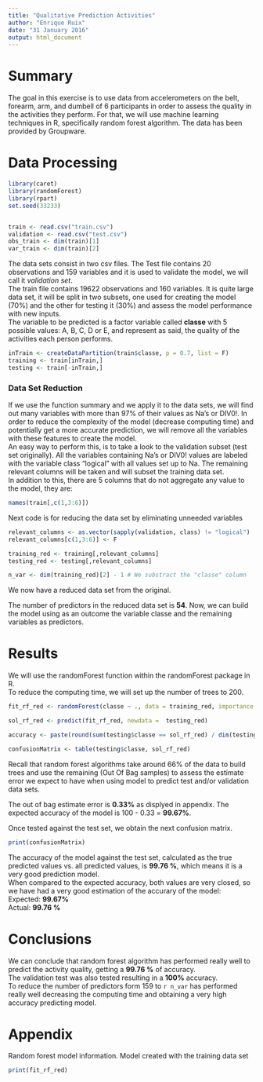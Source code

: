 ```yaml
---
title: "Qualitative Prediction Activities"
author: "Enrique Ruix"
date: "31 January 2016"
output: html_document
---
```


# Summary
The goal in this exercise is to use data from accelerometers on the belt, forearm, arm, and dumbell of 6 participants in order to assess the quality in the activities they perform. For that, we will use machine learning techniques in R, specifically random forest algorithm. The data has been provided by Groupware.

# Data Processing  
```r
library(caret)
library(randomForest)
library(rpart)
set.seed(33233)


train <- read.csv("train.csv")
validation <- read.csv("test.csv")
obs_train <- dim(train)[1]
var_train <- dim(train)[2]
```

The data sets consist in two csv files. The Test file contains 20 observations and 159 variables and it is used to validate the model, we will call it *validation set*.  
The train file contains 19622 observations and 160 variables. It is quite large data set, it will be split in two subsets, one used for creating the model (70%) and the other for testing it (30%) and assess the model performance with new inputs.  
The variable to be predicted is a factor variable called **classe** with 5 possible values: A, B, C, D or E, and represent as said, the quality of the activities each person performs.

```r
inTrain <- createDataPartition(train$classe, p = 0.7, list = F)
training <- train[inTrain,]
testing <- train[-inTrain,]
```

### Data Set Reduction  
If we use the function summary and we apply it to the data sets, we will find out many variables with more than 97% of their values as Na's or DIV0!. In order to reduce the complexity of the model (decrease computing time) and potentially get a more accurate prediction, we will remove all the variables with these features to create the model.  
An easy way to perform this, is to take a look to the validation subset (test set originally). All the variables containing Na's or DIV0! values are labeled with the variable class "logical" with all values set up to Na. The remaining relevant columns will be taken and will subset the training data set.  
In addition to this, there are 5 columns that do not aggregate any value to the model, they are:
```r
names(train[,c(1,3:6)])
```

Next code is for reducing the data set by eliminating unneeded variables
```r
relevant_columns <- as.vector(sapply(validation, class) != "logical")
relevant_columns[c(1,3:6)] <- F

training_red <- training[,relevant_columns]
testing_red <- testing[,relevant_columns]

n_var <- dim(training_red)[2] - 1 # We substract the "classe" column
```
We now have a reduced data set from the original.  

The number of predictors in the reduced data set is **54**. Now, we can build the model using as an outcome the variable classe and the remaining variables as predictors.  


# Results  
We will use the randomForest function within the randomForest package in R.  
To reduce the computing time, we will set up the number of trees to 200.
```r
fit_rf_red <- randomForest(classe ~ ., data = training_red, importance = T, ntree = 200)

sol_rf_red <- predict(fit_rf_red, newdata =  testing_red)

accuracy <- paste(round(sum(testing$classe == sol_rf_red) / dim(testing)[1]*100,2),"%", sep = " ")

confusionMatrix <- table(testing$classe, sol_rf_red)
```
Recall that random forest algorithms take around 66% of the data to build trees and use the remaining (Out Of Bag samples) to assess the estimate error we expect to have when using model to predict test and/or validation data sets.

The out of bag estimate error is **0.33%** as displyed in appendix. The expected accuracy of the model is 100 - 0.33 = **99.67%**.

Once tested against the test set, we obtain the next confusion matrix.

```r
print(confusionMatrix)
```
The accuracy of the model against the test set, calculated as the true predicted values vs. all predicted values, is **99.76 %**, which means it is a very good prediction model.  
When compared to the expected accuracy, both values are very closed, so we have had a very good estimation of the accurary of the model:
Expected: **99.67%**  
Actual: **99.76 %**


# Conclusions  
We can conclude that random forest algorithm has performed really well to predict the activity quality, getting a **99.76 %** of accuracy.  
The validation test was also tested resulting in a **100%** accuracy.  
To reduce the number of predictors form 159 to `r n_var` has performed really well decreasing the computing time and obtaining a very high accuracy predicting model.

# Appendix
Random forest model information. Model created with the training data set
```r
print(fit_rf_red)
```


